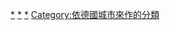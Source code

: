 {{Commons category|Religious buildings in Germany by city}}

[[Category:德國宗教場所|*]]
[[Category:德国各城市宗教|*]]
[[Category:德國各城市建築物|*]]
[[Category:依德國城市來作的分類|Category:依德國城市來作的分類]]